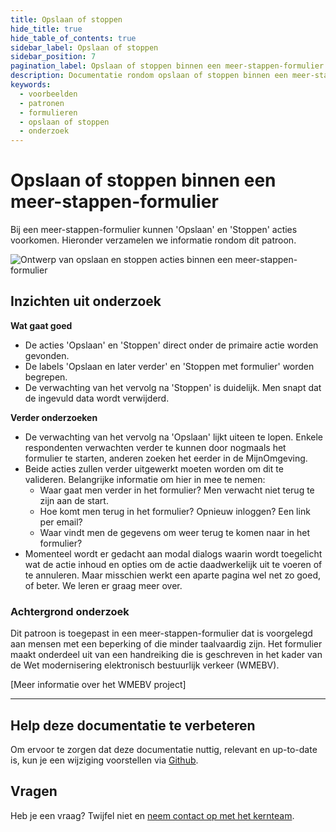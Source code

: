 ```yaml
---
title: Opslaan of stoppen
hide_title: true
hide_table_of_contents: true
sidebar_label: Opslaan of stoppen
sidebar_position: 7
pagination_label: Opslaan of stoppen binnen een meer-stappen-formulier
description: Documentatie rondom opslaan of stoppen binnen een meer-stappen-formulier
keywords:
  - voorbeelden
  - patronen
  - formulieren
  - opslaan of stoppen
  - onderzoek
---
```



# Opslaan of stoppen binnen een meer-stappen-formulier

Bij een meer-stappen-formulier kunnen 'Opslaan' en 'Stoppen' acties voorkomen. Hieronder verzamelen we informatie rondom dit patroon.

![Ontwerp van opslaan en stoppen acties binnen een meer-stappen-formulier](https://raw.githubusercontent.com/nl-design-system/documentatie/assets/voorbeeld_formulier_opslaan-stoppen.png)

## Inzichten uit onderzoek

**Wat gaat goed**

- De acties 'Opslaan' en 'Stoppen' direct onder de primaire actie worden gevonden.
- De labels 'Opslaan en later verder' en 'Stoppen met formulier' worden begrepen.
- De verwachting van het vervolg na 'Stoppen' is duidelijk. Men snapt dat de ingevuld data wordt verwijderd.

**Verder onderzoeken**

- De verwachting van het vervolg na 'Opslaan' lijkt uiteen te lopen. Enkele respondenten verwachten verder te kunnen door nogmaals het formulier te starten, anderen zoeken het eerder in de MijnOmgeving.
- Beide acties zullen verder uitgewerkt moeten worden om dit te valideren. Belangrijke informatie om hier in mee te nemen:
  - Waar gaat men verder in het formulier? Men verwacht niet terug te zijn aan de start.
  - Hoe komt men terug in het formulier? Opnieuw inloggen? Een link per email?
  - Waar vindt men de gegevens om weer terug te komen naar in het formulier?
- Momenteel wordt er gedacht aan modal dialogs waarin wordt toegelicht wat de actie inhoud en opties om de actie daadwerkelijk uit te voeren of te annuleren. Maar misschien werkt een aparte pagina wel net zo goed, of beter. We leren er graag meer over.

<VideoPlayer videoId="foJdcTRviJM" />

### Achtergrond onderzoek

Dit patroon is toegepast in een meer-stappen-formulier dat is voorgelegd aan mensen met een beperking of die minder taalvaardig zijn. Het formulier maakt onderdeel uit van een handreiking die is geschreven in het kader van de Wet modernisering elektronisch bestuurlijk verkeer (WMEBV).

[Meer informatie over het WMEBV project]

---

## Help deze documentatie te verbeteren

Om ervoor te zorgen dat deze documentatie nuttig, relevant en up-to-date is, kun je een wijziging voorstellen via [Github](https://github.com/nl-design-system/documentatie).

## Vragen

Heb je een vraag? Twijfel niet en [neem contact op met het kernteam](../../../project/kernteam.mdx).
